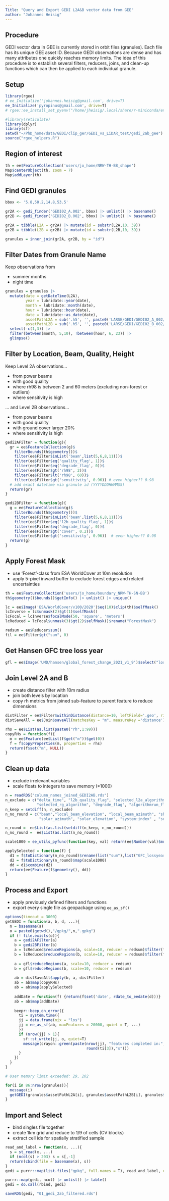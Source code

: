 ```yaml
---
Title: "Query and Export GEDI L2A&B vector data from GEE"
author: "Johannes Heisig"
---
```


## Procedure

GEDI vector data in GEE is currently stored in orbit files (granules). Each file has its unique GEE asset ID. Because GEDI observations are dense and has many attributes one quickly reaches memory limits. The idea of this procedure is to establish several filters, reducers, joins, and clean-up functions which can then be applied to each individual granule.

## Setup

```r
library(rgee)
# ee_Initialize('johannes.heisig@gmail.com', drive=T)
ee_Initialize('pyropinus@gmail.com', drive=T)
# rgee::ee_install_set_pyenv("/home/jheisig/.local/share/r-miniconda/envs/r-reticulate/bin/python3.6", "rgee")
```

```r
#library(reticulate)
library(dplyr)
library(sf)
setwd("~/PhD_home/data/GEDI/clip_ger/GEDI_vs_LiDAR_test/gedi_2ab_gee")
source("rgee_helpers.R")
```

## Region of interest

```r
th = ee$FeatureCollection('users/jo_home/NRW-TH-BB_shape')
Map$centerObject(th, zoom = 7)
Map$addLayer(th)
```

## Find GEDI granules

```r
bbox <- '5.8,50.2,14.8,53.5'

gr2A <- gedi_finder('GEDI02_A.002', bbox) |> unlist() |> basename() 
gr2B <- gedi_finder('GEDI02_B.002', bbox) |> unlist() |> basename() 

gr2A = tibble(L2A = gr2A) |> mutate(id = substr(L2A,10, 39))
gr2B = tibble(L2B = gr2B) |> mutate(id = substr(L2B,10, 39))

granules = inner_join(gr2A, gr2B, by = "id")
```

## Filter Dates from Granule Name

Keep observations from

-   summer months
-   night time

```r
granules = granules |> 
  mutate(date = getDateTime(L2A),
         year = lubridate::year(date),
         month = lubridate::month(date),
         hour = lubridate::hour(date),
         date = lubridate::as_date(date),
         assetPathL2A = sub('.h5', '', paste0('LARSE/GEDI/GEDI02_A_002/',L2A)),
         assetPathL2B = sub('.h5', '', paste0('LARSE/GEDI/GEDI02_B_002/',L2B))) |> 
  select(-c(1,3)) |> 
  filter(between(month, 5,10), !between(hour, 6, 23)) |> 
  glimpse()
```

## Filter by Location, Beam, Quality, Height

Keep Level 2A observations...

-   from power beams
-   with good quality
-   where rh98 is between 2 and 60 meters (excluding non-forest or outliers)
-   where sensitivity is high

... and Level 2B observations...

-   from power beams
-   with good quality
-   with ground cover larger 20%
-   where sensitivity is high

```r
gedi2AFilter = function(g){
  gr = ee$FeatureCollection(g)$
    filterBounds(th$geometry())$
    filter(ee$Filter$inList('beam',list(5,6,8,11)))$
    filter(ee$Filter$eq('quality_flag', 1))$
    filter(ee$Filter$eq('degrade_flag', 0))$
    filter(ee$Filter$gt('rh98', 2))$
    filter(ee$Filter$lt('rh98', 60))$
    filter(ee$Filter$gt('sensitivity', 0.96)) # even higher?? 0.98
  # add exact datetime via granule id (YYYYDDDHHMMSS)
  return(gr)
}

gedi2BFilter = function(g){
  g = ee$FeatureCollection(g)$
    filterBounds(th$geometry())$
    filter(ee$Filter$inList('beam',list(5,6,8,11)))$
    filter(ee$Filter$eq('l2b_quality_flag', 1))$
    filter(ee$Filter$eq('degrade_flag', 0))$
    filter(ee$Filter$gt('cover', 0.2))$
    filter(ee$Filter$gt('sensitivity', 0.96))  # even higher?? 0.98
  return(g)
}
```

## Apply Forest Mask

-   use 'Forest'-class from ESA WorldCover at 10m resolution
-   apply 5-pixel inward buffer to exclude forest edges and related uncertainties

```r
th = ee$FeatureCollection('users/jo_home/boundary_NRW-TH-SN-BB')
th$geometry()$bounds()$getInfo() |> unlist() |> unique()

lc = ee$Image('ESA/WorldCover/v100/2020')$eq(10)$clip(th)$selfMask()
lcInverse = lc$unmask(2)$gt(1)$selfMask()
lcFocal = lcInverse$focalMode(50, 'square', 'meters')
lcReduced = lcFocal$unmask(3)$gt(2)$selfMask()$rename("ForestMask")

redsum = ee$Reducer$sum()
fil = ee$Filter$gt("sum", 0)
```

## Get Hansen GFC tree loss year

```r
gfl = ee$Image('UMD/hansen/global_forest_change_2021_v1_9')$select("lossyear")$clip(th)
```

## Join Level 2A and B

-   create distance filter with 10m radius
-   join both levels by location
-   copy rh metrics from joined sub-feature to parent feature to reduce dimensions

```r
distFilter = ee$Filter$withinDistance(distance=10, leftField='.geo', rightField='.geo', maxError=5)
distSaveAll = ee$Join$saveAll(matchesKey = "m", measureKey ='distance')

rhs = ee$List(as.list(paste0("rh",1:99)))
copyRHs = function(f){
  m = ee$Feature(ee$List(f$get("m"))$get(0))
  f = f$copyProperties(m, properties = rhs)
  return(f$set("m", NULL))
}
```

## Clean up data

-   exclude irrelevant variables
-   scale floats to integers to save memory (\*1000)

```r
n = readRDS("column_names_joined_GEDI2AB.rds")
n_exclude = c("delta_time", "l2b_quality_flag", "selected_l2a_algorithm", 
              "selected_rg_algorithm", "degrade_flag", "algorithmrun_flag")  #, "sum"
n_keep = setdiff(n, n_exclude)
n_no_round = c("beam","local_beam_elevation", "local_beam_azimuth", "shot_number", "sensitivity", 
               "solar_azimuth", "solar_elevation", "system:index" , "sum")

n_round =  ee$List(as.list(setdiff(n_keep, n_no_round)))
n_no_round =  ee$List(as.list(n_no_round))

scale1000 = ee_utils_pyfunc(function(key, val) return(ee$Number(val)$multiply(1000)$toInt()))

applySelected = function(f) {
  d1 = f$toDictionary(n_no_round)$rename(list("sum"),list("GFC_lossyear"), TRUE)
  d2 = f$toDictionary(n_round)$map(scale1000)
  dd = d1$combine(d2)
  return(ee$Feature(f$geometry(), dd))
}
```

## Process and Export

-   apply previously defined filters and functions
-   export every single file as geopackage using `ee_as_sf()`

```r
options(timeout = 3000)
getGEDI = function(a, b, d, ...){
  n = basename(a)
  o = paste0(getwd(),"/gpkg/",n,".gpkg")
  if (! file.exists(o)){
    a = gedi2AFilter(a)
    b = gedi2BFilter(b)
    a = lcReduced$reduceRegions(a, scale=10, reducer = redsum)$filter(fil)
    b = lcReduced$reduceRegions(b, scale=10, reducer = redsum)$filter(fil)
    
    a = gfl$reduceRegions(a, scale=10, reducer = redsum)
    b = gfl$reduceRegions(b, scale=10, reducer = redsum)
    
    ab = distSaveAll$apply(b, a, distFilter)
    ab = ab$map(copyRHs)
    ab = ab$map(applySelected)
    
    addDate = function(f) {return(f$set('date', rdate_to_eedate(d)))}
    ab = ab$map(addDate)
    
    beepr::beep_on_error({
      ti = system.time({
      jj = data.frame(nix = "los")
      jj = ee_as_sf(ab, maxFeatures = 20000, quiet = T, ...)
      })
      if (nrow(jj) > 1){
        sf::st_write(jj, o, quiet=T)
        message(crayon::green(paste(nrow(jj), "features completed in:",
                                    round(ti[3]),"s")))
      }
    })
  }
}

# User memory limit exceeded: 29, 202

for(i in 86:nrow(granules)){
  message(i)
  getGEDI(granules$assetPathL2A[i], granules$assetPathL2B[i], granules$date[i])
}
```

## Import and Select

-   bind singles file together
-   create 1km grid and reduce to 1/9 of cells (CV blocks)
-   extract cell ids for spatially stratified sample

```r
read_and_label = function(x, ...){
  s = st_read(x, ...)
  if (ncol(s) > 203) s = s[,-1]
  return(cbind(file = basename(x), s))
}
gedi = purrr::map(list.files("gpkg", full.names = T), read_and_label, quiet=T)

purrr::map(gedi, ncol) |> unlist() |> table()
gedi = do.call(rbind, gedi)

saveRDS(gedi, "01_gedi_2ab_filtered.rds")
```
